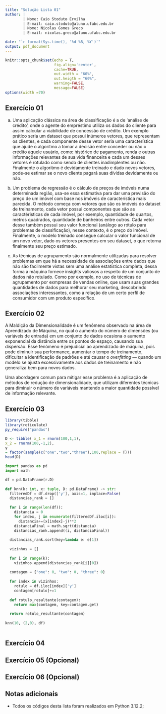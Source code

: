```yaml
---
title: "Solução Lista 01"
author: |
        | Nome: Caio Stoduto Ervilha
        | E-mail: caio.stoduto@aluno.ufabc.edu.br
        | Nome: Nicolas Gomes Greco
        | E-mail: nicolas.greco@aluno.ufabc.edu.br

date: "`r format(Sys.time(), '%d %B, %Y')`"
output: pdf_document
---
```


```r
knitr::opts_chunk$set(echo = T,
                      fig.align='center',
                      cache=TRUE,
                      out.width = "60%",
                      out.heigth = "60%",
                      warning=FALSE,
                      message=FALSE)
options(width =70)
```

## Exercício 01

a) Uma aplicação clássica na área de classificação é a de 'análise de crédito', onde o agente do empréstimo utiliza os dados do cliente para assim calcular a viabilidade de concessão de crédito. Um exemplo prático seria um dataset que possui inúmeros vetores, que representam os clientes, e cada componente desse vetor seria uma característica que ajude o algoritmo a tomar a decisão entre conceder ou não o crédito àquele usuário, como: histórico de pagamento, renda e outras informações relevantes de sua vida financeira e cada um desses vetores é rotulado como sendo de clientes inadimplentes ou não. Finalmente o algoritmo é devidamente treinado e dado novos vetores, pode-se estimar se o novo cliente pagará suas dívidas devidamente ou não.

b) Um problema de regressão é o cálculo de preços de imóveis numa determinada região, usa-se essa estimativa para dar uma previsão do preço de um imóvel com base nos imóveis de característica mais parecida. O método começa com vetores que são os imóveis do dataset de treinamento, cada vetor possui componentes que são as caractéristicas de cada imóvel, por exemplo, quantidade de quartos, metros quadrados, quantidade de banheiros entre outros. Cada vetor desse também possui seu valor funcional (análogo ao rótulo para problemas de classificação), nesse contexto, é o preço do imóvel. Finalmente, o modelo treinado consegue calcular o valor funcional de um novo vetor, dado os vetores presentes em seu dataset, o que retorna finalmente seu preço estimado.

c) As técnicas de agrupamento são normalmente utilizadas para resolver problemas em que há a necessidade de associações entre dados que não são facilmente vistas sem uma análise estatística completa, dessa forma a máquina fornece insights valiosos a respeito de um conjunto de dados não rotulado. Como por exemplo, no uso de técnicas de agrupamento por exmpresas de vendas online, que usam suas grandes quantidades de dados para melhorar seu marketing, descobrindo associações interessantes, como a relação de um certo perfil de consumidor com um produto específico.

## Exercício 02

A Maldição da Dimensionalidade é um fenômeno observado na área de Aprendizado de Máquina, no qual o aumento do número de dimensões (ou variáveis de entrada) em um conjunto de dados ocasiona o aumento exponencial da distância entre os pontos do espaço, causando sua dispersão. Esse fenômeno é prejudicial ao aprendizado de máquina, pois pode diminuir sua performance, aumentar o tempo de treinamento, dificultar a identificação de padrões e até causar o *overfitting* — quando um modelo se ajusta excessivamente aos dados de treinamento e não generaliza bem para novos dados.

Uma abordagem comum para mitigar esse problema é a aplicação de métodos de redução de dimensionalidade, que utilizam diferentes técnicas para diminuir o número de variáveis mantendo a maior quantidade possível de informação relevante.



## Exercício 03

```r
library(tibble)
library(reticulate)
py_require("pandas")

D <- tibble( x_1 = rnorm(100,1,1),
x_2 = rnorm(100,-1,2),
y
= factor(sample(c("one","two","three"),100,replace = T)))
head(D)
```

```python

import pandas as pd
import math

df = pd.DataFrame(r.D)
    
def knn(k: int, x: tuple, D: pd.DataFrame) -> str:
  filteredDf = df.drop(['y'], axis=1, inplace=False)
  distancias_rank = []
  
  for i in range(len(df)):
    distancia = 0
    for index, j in enumerate(filteredDf.iloc[i]):
      distancia+=(x[index]-j)**2
    distanciaFinal = math.sqrt(distancia)
    distancias_rank.append((i, distanciaFinal))
  
  distancias_rank.sort(key=lambda e: e[1])
  
  vizinhos = []
  
  for i in range(k):
    vizinhos.append(distancias_rank[i][0])
    
  contagem = {"one": 0, "two": 0, "three": 0}
  
  for index in vizinhos:
    rotulo = df.iloc[index]['y']
    contagem[rotulo]+=1
  
  def rotulo_resultante(contagem):
    return max(contagem, key=contagem.get)
  
  return rotulo_resultante(contagem)
  
knn(10, (2,0), df)
    
```


## Exercício 04


## Exercício 05 (Opcional)


## Exercício 06 (Opcional)


## Notas adicionais

-   Todos os códigos desta lista foram realizados em Python 3.12.2;
